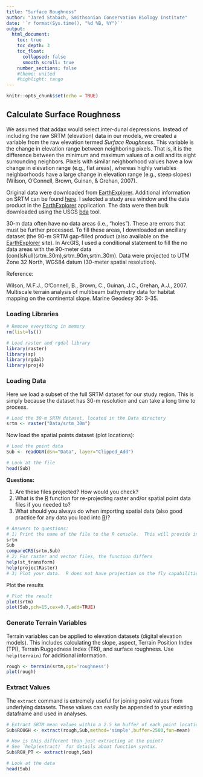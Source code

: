 ```yaml
---
title: "Surface Roughness"
author: "Jared Stabach, Smithsonian Conservation Biology Institute"
date: '`r format(Sys.time(), "%d %B, %Y")`'
output:
  html_document:
    toc: true
    toc_depth: 3
    toc_float: 
      collapsed: false
      smooth_scroll: true
    number_sections: false
    #theme: united
    #highlight: tango
---
```


```r
knitr::opts_chunk$set(echo = TRUE)
```

## Calculate Surface Roughness

We assumed that addax would select inter-dunal depressions. Instead of including the raw SRTM (elevation) data in our models, we created a variable from the raw elevation termed *Surface Roughness*. This variable is the change in elevation range between neighboring pixels. That is, it is the difference between the minimum and maximum values of a cell and its eight surrounding neighbors. Pixels with similar neighborhood values have a low change in elevation range (e.g., flat areas), whereas highly variables neighborhoods have a large change in elevation range (e.g., steep slopes) (Wilson, O’Connell, Brown, Guinan, & Grehan, 2007).

Original data were downloaded from [EarthExplorer](http://earthexplorer.usgs.gov/). Additional information on SRTM can be found [here](https://www2.jpl.nasa.gov/srtm/). I selected a study area window and the data product in the [EarthExplorer](http://earthexplorer.usgs.gov/) application. The data were then bulk downloaded using the USGS [bda](https://earthexplorer.usgs.gov/bulk/) tool. 

30-m data often have no data areas (i.e., "holes"). These are errors that must be further processed. To fill these areas, I downloaded an ancillary dataset (the 90-m SRTM gap-filled product (also available on the [EarthExplorer](http://earthexplorer.usgs.gov/) site). In ArcGIS, I used a conditional statement to fill the no data areas with the 90-meter data (con(IsNull(srtm_30m),srtm_90m,srtm_30m). Data were projected to UTM Zone 32 North, WGS84 datum (30-meter spatial resolution).

Reference:

Wilson, M.F.J., O'Connell, B., Brown, C., Guinan, J.C., Grehan, A.J., 2007. Multiscale terrain analysis of multibeam bathymetry data for habitat mapping on the continental slope. Marine Geodesy 30: 3-35.

### Loading Libraries

```r
# Remove everything in memory
rm(list=ls())

# Load raster and rgdal library
library(raster)
library(sp)
library(rgdal)
library(proj4)
```

### Loading Data

Here we load a subset of the full SRTM dataset for our study region.  This is simply because the dataset has 30-m resolution and can take a long time to process.

```r
# Load the 30-m SRTM dataset, located in the Data directory
srtm <- raster("Data/srtm_30m")
```

Now load the spatial points dataset (plot locations):
```r

# Load the point data
Sub <- readOGR(dsn="Data", layer="Clipped_Add")

# Look at the file
head(Sub)
```

**Questions:** 

1) Are these files projected?  How would you check?
2) What is the [R](https://cran.r-project.org/) function for re-projecting raster and/or spatial point data files if you needed to?
3) What should you always do when importing spatial data (also good practice for any data you load into [R](https://cran.r-project.org/))?

```r
# Answers to questions:
# 1) Print the name of the file to the R console.  This will provide information on the attributes of the file.  If projected, these details will appear in the output.  Use compareCRS() to determine if the projections match
srtm
Sub
compareCRS(srtm,Sub)
# 2) For raster and vector files, the function differs
help(st_transform)
help(projectRaster)
# 3) Plot your data.  R does not have projection on the fly capabilities, so if you data do not overlay, there is a problem.  See below for plotting of data.
```

Plot the results

```r
# Plot the result
plot(srtm)
plot(Sub,pch=15,cex=0.7,add=TRUE)
```

### Generate Terrain Variables

Terrain variables can be applied to elevation datasets (digital elevation models).  This includes calculating the slope, aspect, Terrain Position Index (TPI), Terrain Ruggedness Index (TRI), and surface roughness.  Use `help(terrain)` for additional information.

```r
rough <- terrain(srtm,opt='roughness')
plot(rough)
```

### Extract Values 

The `extract` command is extremely useful for joining point values from underlying datasets.  These values can easily be appended to your existing dataframe and used in analyses.

```r
# Extract SRTM mean values within a 2.5 km buffer of each point location.  
Sub$ROUGH <- extract(rough,Sub,method='simple',buffer=2500,fun=mean)

# How is this different than just extracting at the point?
# See `help(extract)` for details about function syntax.  
Sub$RGH_PT <- extract(rough,Sub)

# Look at the data
head(Sub)
```
